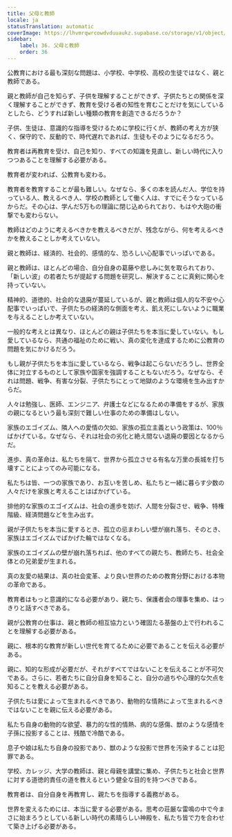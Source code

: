 ```yaml
---
title: 父母と教師
locale: ja
statusTranslation: automatic
coverImage: https://lhvmrqwrcowdvduuaukz.supabase.co/storage/v1/object/public/strapi-uploads/small_cover-educacion-fundamental.webp-2d51a7828a2b1309555be27f7e2a61a0.webp
sidebar:
    label: 36. 父母と教師
    order: 36
---
```

公教育における最も深刻な問題は、小学校、中学校、高校の生徒ではなく、親と教師である。

親と教師が自己を知らず、子供を理解することができず、子供たちとの関係を深く理解することができず、教育を受ける者の知性を育むことだけを気にしているとしたら、どうすれば新しい種類の教育を創造できるだろうか？

子供、生徒は、意識的な指導を受けるために学校に行くが、教師の考え方が狭く、保守的で、反動的で、時代遅れであれば、生徒もそのようになるだろう。

教育者は再教育を受け、自己を知り、すべての知識を見直し、新しい時代に入りつつあることを理解する必要がある。

教育者が変われば、公教育も変わる。

教育者を教育することが最も難しい。なぜなら、多くの本を読んだ人、学位を持っている人、教えるべき人、学校の教師として働く人は、すでにそうなっているからだ。その心は、学んだ5万もの理論に閉じ込められており、もはや大砲の衝撃でも変わらない。

教師はどのように考えるべきかを教えるべきだが、残念ながら、何を考えるべきかを教えることしか考えていない。

親と教師は、経済的、社会的、感情的な、恐ろしい心配事でいっぱいである。

親と教師は、ほとんどの場合、自分自身の葛藤や悲しみに気を取られており、「新しい波」の若者たちが提起する問題を研究し、解決することに真剣に関心を持っていない。

精神的、道徳的、社会的な退廃が蔓延しているが、親と教師は個人的な不安や心配事でいっぱいで、子供たちの経済的な側面を考え、飢え死にしないように職業を与えることしか考えていない。

一般的な考えとは異なり、ほとんどの親は子供たちを本当に愛していない。もし愛しているなら、共通の福祉のために戦い、真の変化を達成するために公教育の問題を気にかけるだろう。

もし親が子供たちを本当に愛しているなら、戦争は起こらないだろうし、世界全体に対立するものとして家族や国家を強調することもないだろう。なぜなら、それは問題、戦争、有害な分裂、子供たちにとって地獄のような環境を生み出すからだ。

人々は勉強し、医師、エンジニア、弁護士などになるための準備をするが、家族の親になるという最も深刻で難しい仕事のための準備はしない。

家族のエゴイズム、隣人への愛情の欠如、家族の孤立主義という政策は、100％ばかげている。なぜなら、それは社会の劣化と絶え間ない退廃の要因となるからだ。

進歩、真の革命は、私たちを隔て、世界から孤立させる有名な万里の長城を打ち壊すことによってのみ可能になる。

私たちは皆、一つの家族であり、お互いを苦しめ、私たちと一緒に暮らす少数の人々だけを家族と考えることはばかげている。

排他的な家族のエゴイズムは、社会の進歩を妨げ、人間を分裂させ、戦争、特権階級、経済問題などを生み出す。

親が子供たちを本当に愛するとき、孤立の忌まわしい壁が崩れ落ち、そのとき、家族はエゴイズムでばかげた輪ではなくなる。

家族のエゴイズムの壁が崩れ落ちれば、他のすべての親たち、教師たち、社会全体との兄弟愛が生まれる。

真の友愛の結果は、真の社会変革、より良い世界のための教育分野における本物の革命である。

教育者はもっと意識的になる必要があり、親たち、保護者会の理事を集め、はっきりと話すべきである。

親が公教育の仕事は、親と教師の相互協力という確固たる基盤の上で行われることを理解する必要がある。

親に、根本的な教育が新しい世代を育てるために必要であることを伝える必要がある。

親に、知的な形成が必要だが、それがすべてではないことを伝えることが不可欠である。さらに、若者たちに自分自身を知ること、自分の過ちや心理的な欠点を知ることを教える必要がある。

子供たちは愛によって生まれるべきであり、動物的な情熱によって生まれるべきではないことを親に伝える必要がある。

私たち自身の動物的な欲望、暴力的な性的情熱、病的な感傷、獣のような感情を子孫に投影することは、残酷で冷酷である。

息子や娘は私たち自身の投影であり、獣のような投影で世界を汚染することは犯罪である。

学校、カレッジ、大学の教師は、親と母親を講堂に集め、子供たちと社会と世界に対する道徳的責任の道を教えるという健全な目的を持つべきである。

教育者は、自分自身を再教育し、親たちを指導する義務がある。

世界を変えるためには、本当に愛する必要がある。思考の荘厳な雷鳴の中で今まさに始まろうとしている新しい時代の素晴らしい神殿を、私たち皆で力を合わせて築き上げる必要がある。


